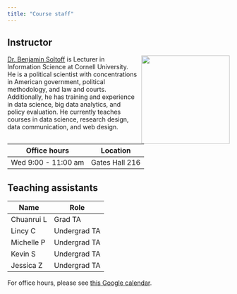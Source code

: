 ```yaml
---
title: "Course staff"
---
```


## Instructor

![](images/team/ben-soltoff.jpg){style="float:right;padding: 0 0 0 10px;" fig-alt="Headshot of Dr. Benjamin Soltoff" width="200"}

[Dr. Benjamin Soltoff](https://www.bensoltoff.com) is Lecturer in Information Science at Cornell University. He is a political scientist with concentrations in American government, political methodology, and law and courts. Additionally, he has training and experience in data science, big data analytics, and policy evaluation. He currently teaches courses in data science, research design, data communication, and web design.

| Office hours    | Location     |
|-----------------|--------------|
| Wed 9:00 - 11:00 am | Gates Hall 216 |

## Teaching assistants

| Name       | Role         |
|------------|--------------|
| Chuanrui L | Grad TA      |
| Lincy C    | Undergrad TA |
| Michelle P | Undergrad TA |
| Kevin S    | Undergrad TA |
| Jessica Z  | Undergrad TA |

For office hours, please see [this Google calendar](https://calendar.google.com/calendar/u/1?cid=Y18xMTQ5MWM1ODkxZWQyZjRjZGNjY2Q2MTY3MmI3Y2E0N2E5YjViNmNjNjY1N2EyYmVhM2JhYTQ1NjVkOTlkNjQ0QGdyb3VwLmNhbGVuZGFyLmdvb2dsZS5jb20).
